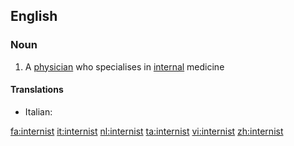==English==

===Noun===
{{en-noun}}

#{{medicine}} A [[physician]] who specialises in [[internal]] medicine

====Translations====
{{top}}
*Italian: {{t-|it|internista|mf}}
{{mid}}

{{bottom}}

[[fa:internist]]
[[it:internist]]
[[nl:internist]]
[[ta:internist]]
[[vi:internist]]
[[zh:internist]]
